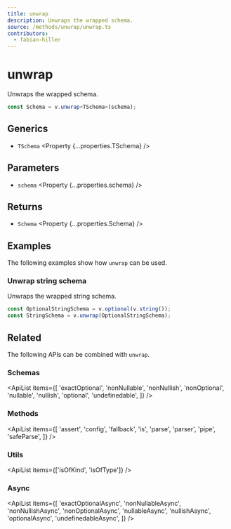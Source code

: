 ```yaml
---
title: unwrap
description: Unwraps the wrapped schema.
source: /methods/unwrap/unwrap.ts
contributors:
  - fabian-hiller
---
```



# unwrap

Unwraps the wrapped schema.

```ts
const Schema = v.unwrap<TSchema>(schema);
```

## Generics

- `TSchema` <Property {...properties.TSchema} />

## Parameters

- `schema` <Property {...properties.schema} />

## Returns

- `Schema` <Property {...properties.Schema} />

## Examples

The following examples show how `unwrap` can be used.

### Unwrap string schema

Unwraps the wrapped string schema.

```ts
const OptionalStringSchema = v.optional(v.string());
const StringSchema = v.unwrap(OptionalStringSchema);
```

## Related

The following APIs can be combined with `unwrap`.

### Schemas

<ApiList
  items={[
    'exactOptional',
    'nonNullable',
    'nonNullish',
    'nonOptional',
    'nullable',
    'nullish',
    'optional',
    'undefinedable',
  ]}
/>

### Methods

<ApiList
  items={[
    'assert',
    'config',
    'fallback',
    'is',
    'parse',
    'parser',
    'pipe',
    'safeParse',
  ]}
/>

### Utils

<ApiList items={['isOfKind', 'isOfType']} />

### Async

<ApiList
  items={[
    'exactOptionalAsync',
    'nonNullableAsync',
    'nonNullishAsync',
    'nonOptionalAsync',
    'nullableAsync',
    'nullishAsync',
    'optionalAsync',
    'undefinedableAsync',
  ]}
/>
